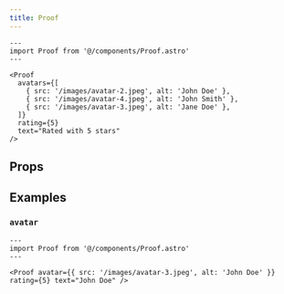 ```yaml
---
title: Proof
---
```



```astro live
---
import Proof from '@/components/Proof.astro'
---

<Proof
  avatars={[
    { src: '/images/avatar-2.jpeg', alt: 'John Doe' },
    { src: '/images/avatar-4.jpeg', alt: 'John Smith' },
    { src: '/images/avatar-3.jpeg', alt: 'Jane Doe' },
  ]}
  rating={5}
  text="Rated with 5 stars"
/>
```

## Props

<Props />

## Examples

### `avatar`

```astro live
---
import Proof from '@/components/Proof.astro'
---

<Proof avatar={{ src: '/images/avatar-3.jpeg', alt: 'John Doe' }} rating={5} text="John Doe" />
```
